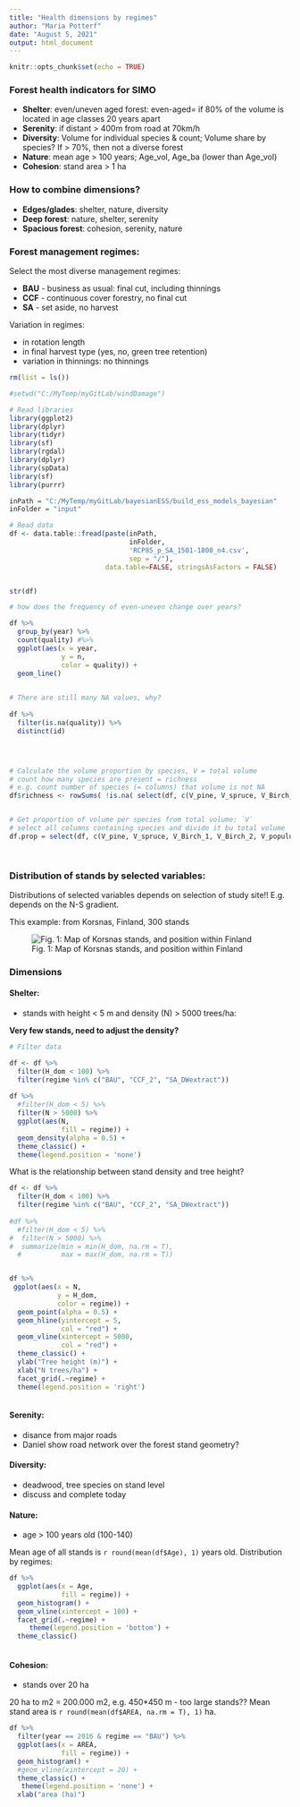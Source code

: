 ```yaml
---
title: "Health dimensions by regimes"
author: "Maria Potterf"
date: "August 5, 2021"
output: html_document
---
```


```r
knitr::opts_chunk$set(echo = TRUE)
```

### Forest health indicators for SIMO


- **Shelter**:   even/uneven aged forest: even-aged= if 80% of the volume is located in age classes 20 years apart
- **Serenity**:  if distant > 400m from road at 70km/h
- **Diversity**: Volume for individual species & count; Volume share by species? If > 70%, then not a diverse forest
- **Nature**:    mean age > 100 years; Age_vol, Age_ba (lower than Age_vol)
- **Cohesion**:  stand area > 1 ha

### How to combine dimensions? 

- **Edges/glades**:    shelter, nature, diversity
- **Deep forest**:     nature, shelter, serenity
- **Spacious forest**: cohesion, serenity, nature


### Forest management regimes:

Select the most diverse management regimes: 

- **BAU** - business as usual: final cut, including thinnings
- **CCF** - continuous cover forestry, no final cut
- **SA**  - set aside, no harvest

Variation in regimes:

- in rotation length
- in final harvest type (yes, no, green tree retention)
- variation in thinnings: no thinnings

``` r
rm(list = ls())

#setwd("C:/MyTemp/myGitLab/windDamage")

# Read libraries
library(ggplot2)
library(dplyr)
library(tidyr)
library(sf)
library(rgdal)
library(dplyr)
library(spData)
library(sf)
library(purrr)

```


```r

inPath = "C:/MyTemp/myGitLab/bayesianESS/build_ess_models_bayesian"
inFolder = "input"

# Read data
df <- data.table::fread(paste(inPath, 
                              inFolder, 
                              'RCP85_p_SA_1501-1800_n4.csv',  
                              sep = "/"),  
                        data.table=FALSE, stringsAsFactors = FALSE)


str(df)

```


```r

# how does the frequency of even-uneven change over years?

df %>% 
  group_by(year) %>% 
  count(quality) #%>% 
  ggplot(aes(x = year,
             y = n,
             color = quality)) + 
  geom_line()

  
# There are still many NA values, why?
  
df %>%  
  filter(is.na(quality)) %>% 
  distinct(id)




# Calculate the volume proportion by species, V = total volume
# count how many species are present = richness
# e.g. count number of species (= columns) that volume is not NA
df$richness <- rowSums( !is.na( select(df, c(V_pine, V_spruce, V_Birch_1, V_Birch_2, V_populus, V_Alnus_incana, V_Alnus_glutinosa, V_o_coniferous, V_o_decidious))))


# Get proportion of volume per species from total volume: `V`
# select all columns containing species and divide it bu total volume
df.prop = select(df, c(V_pine, V_spruce, V_Birch_1, V_Birch_2, V_populus, V_Alnus_incana, V_Alnus_glutinosa, V_o_coniferous, V_o_decidious))/df$V*100

  

```



### Distribution of stands by selected variables:

Distributions of selected variables depends on selection of study site!! E.g. depends on the N-S gradient.

This example: from Korsnas, Finland, 300 stands



![Fig. 1: Map of Korsnas stands, and position within Finland](C:/MyTemp/myGitLab/bayesianESS/build_ess_models_bayesian/Health/Korsnas_map.PNG)

### Dimensions

#### Shelter:

- stands with height < 5 m and density (N) > 5000 trees/ha:

**Very few stands, need to adjust the density?**

```r

# Filter data

df <- df %>% 
  filter(H_dom < 100) %>% 
  filter(regime %in% c("BAU", "CCF_2", "SA_DWextract"))
  
df %>% 
  #filter(H_dom < 5) %>% 
  filter(N > 5000) %>% 
  ggplot(aes(N,
             fill = regime)) +
  geom_density(alpha = 0.5) + 
  theme_classic() +
  theme(legend.position = 'none')
```

What is the relationship between stand density and tree height?

```r

df <- df %>% 
  filter(H_dom < 100) %>% 
  filter(regime %in% c("BAU", "CCF_2", "SA_DWextract"))
  
#df %>% 
  #filter(H_dom < 5) %>% 
#  filter(N > 5000) %>% 
#  summarize(min = min(H_dom, na.rm = T),
  #          max = max(H_dom, na.rm = T)) 


df %>% 
 ggplot(aes(x = N,
            y = H_dom,
            color = regime)) +
  geom_point(alpha = 0.5) + 
  geom_hline(yintercept = 5, 
             col = "red") +
  geom_vline(xintercept = 5000, 
             col = "red") + 
  theme_classic() +
  ylab("Tree height (m)") +
  xlab("N trees/ha") +
  facet_grid(.~regime) +
  theme(legend.position = 'right')



```

#### Serenity: 

- disance from major roads
- Daniel show road network over the forest stand geometry?

#### Diversity:  

- deadwood, tree species  on stand level
- discuss and complete today

#### Nature: 

- age > 100 years old (100-140)

Mean age of all stands is  `r round(mean(df$Age), 1)` years old. Distribution by regimes: 

```r

df %>% 
  ggplot(aes(x = Age,
             fill = regime)) +
  geom_histogram() +
  geom_vline(xintercept = 100) + 
  facet_grid(.~regime) +
     theme(legend.position = 'bottom') +
  theme_classic()
 

```

#### Cohesion:

- stands over 20 ha 

20 ha to m2 = 200.000 m2, e.g. 450*450 m
- too large stands?? Mean stand area is `r round(mean(df$AREA, na.rm = T), 1)` ha. 

```r

df %>% 
  filter(year == 2016 & regime == "BAU") %>% 
  ggplot(aes(x = AREA,
             fill = regime)) +
  geom_histogram() +
  #geom_vline(xintercept = 20) + 
  theme_classic() +
   theme(legend.position = 'none') +
  xlab("area (ha)") 
 
```


